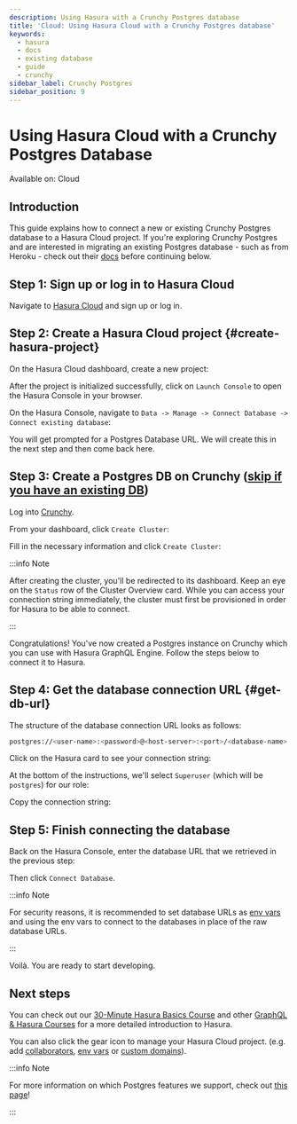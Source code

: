 ```yaml
---
description: Using Hasura with a Crunchy Postgres database
title: 'Cloud: Using Hasura Cloud with a Crunchy Postgres database'
keywords:
  - hasura
  - docs
  - existing database
  - guide
  - crunchy
sidebar_label: Crunchy Postgres
sidebar_position: 9
---
```



# Using Hasura Cloud with a Crunchy Postgres Database

<div className='badge badge--primary heading-badge'>Available on: Cloud</div>

## Introduction

This guide explains how to connect a new or existing Crunchy Postgres database to a Hasura Cloud project. If you're
exploring Crunchy Postgres and are interested in migrating an existing Postgres database - such as from Heroku - check
out their [docs](https://www.crunchydata.com/migrate-from-heroku) before continuing below.

## Step 1: Sign up or log in to Hasura Cloud

Navigate to [Hasura Cloud](https://cloud.hasura.io/signup/?pg=docs&plcmt=body&cta=navigate-to-hasura-cloud&tech=default)
and sign up or log in.

## Step 2: Create a Hasura Cloud project {#create-hasura-project}

On the Hasura Cloud dashboard, create a new project:

<Thumbnail src='/img/cloud-dbs/create-hasura-cloud-project.png' alt='Create Hasura Cloud project' />

After the project is initialized successfully, click on `Launch Console` to open the Hasura Console in your browser.

On the Hasura Console, navigate to `Data -> Manage -> Connect Database -> Connect existing database`:

You will get prompted for a Postgres Database URL. We will create this in the next step and then come back here.

<Thumbnail src='/img/cloud-dbs/existing-db-setup.png' alt='Hasura Cloud database setup' width='700px' />

## Step 3: Create a Postgres DB on Crunchy ([skip if you have an existing DB](#get-db-url))

Log into [Crunchy](https://crunchybridge.com/dashboard).

From your dashboard, click `Create Cluster`:

<Thumbnail src='/img/cloud-dbs/crunchy/crunchy-dashboard.png' alt='Crunchy dashboard' width='700px' />

Fill in the necessary information and click `Create Cluster`:

<Thumbnail
  src='/img/cloud-dbs/crunchy/crunchy-create-cluster.png'
  alt='Create a new cluster with Crunchy'
  width='700px'
/>

:::info Note

After creating the cluster, you'll be redirected to its dashboard. Keep an eye on the `Status` row of the Cluster
Overview card. While you can access your connection string immediately, the cluster must first be provisioned in order
for Hasura to be able to connect.

:::

Congratulations! You've now created a Postgres instance on Crunchy which you can use with Hasura GraphQL Engine. Follow
the steps below to connect it to Hasura.

## Step 4: Get the database connection URL {#get-db-url}

The structure of the database connection URL looks as follows:

```bash
postgres://<user-name>:<password>@<host-server>:<port>/<database-name>
```

Click on the Hasura card to see your connection string:

<Thumbnail
  src='/img/cloud-dbs/crunchy/crunchy-cluster-dashboard.png'
  alt='Create a new cluster with Crunchy'
  width='700px'
/>

At the bottom of the instructions, we'll select `Superuser` (which will be `postgres`) for our role:

<Thumbnail
  src='/img/cloud-dbs/crunchy/crunchy-connection-string-user.png'
  alt='Create a new cluster with Crunchy'
  width='700px'
/>

Copy the connection string:

<Thumbnail
  src='/img/cloud-dbs/crunchy/crunchy-connection-string-full.png'
  alt='Create a new cluster with Crunchy'
  width='700px'
/>

## Step 5: Finish connecting the database

Back on the Hasura Console, enter the database URL that we retrieved in the previous step:

<Thumbnail
  src='/img/cloud-dbs/render/render-connect-db.png'
  alt='Connect the database on Hasura Console'
  width='700px'
/>

Then click `Connect Database`.

:::info Note

For security reasons, it is recommended to set database URLs as
[env vars](/projects/env-vars.mdx#manage-project-env-vars) and using the env vars to connect to the databases in place
of the raw database URLs.

:::

Voilà. You are ready to start developing.

<Thumbnail src='/img/cloud-dbs/hasura-console.png' alt='Hasura Console' />

## Next steps

You can check out our [30-Minute Hasura Basics Course](https://hasura.io/learn/graphql/hasura/introduction/) and other
[GraphQL & Hasura Courses](https://hasura.io/learn/) for a more detailed introduction to Hasura.

You can also click the gear icon to manage your Hasura Cloud project. (e.g. add
[collaborators](/projects/collaborators.mdx#manage-project-collaborators),
[env vars](/projects/env-vars.mdx#manage-project-env-vars) or
[custom domains](/projects/domains.mdx#manage-project-domains)).

<Thumbnail src='/img/getting-started/project-manage.png' alt='Project actions' width='860px' />

:::info Note

For more information on which Postgres features we support, check out [this page](/databases/index.mdx#feature-support)!

:::
